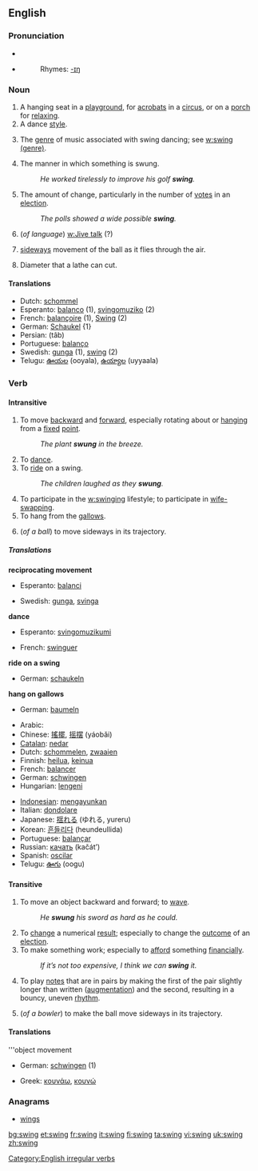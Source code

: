 {{wikipedia}}
==English==

===Pronunciation===
*{{IPA|/'swɪŋ/}}
*{{audio|en-us-swing.ogg|Audio (US)}}
*:Rhymes: [[Rhymes:English:-ɪŋ|-ɪŋ]]

===Noun===
{{en-noun}} 

# A hanging seat in a [[playground]], for [[acrobats]] in a [[circus]], or on a [[porch]] for [[relax]]ing.
# A dance [[style]].
# {{music}} The [[genre]] of music associated with swing dancing; see [[w:swing (genre)]].
# The manner in which something is swung.
#:''He worked tirelessly to improve his golf '''swing'''.''
# The amount of change, particularly in the number of [[vote]]s in an [[election]].
#:''The polls showed a wide possible '''swing'''.''
#(''of language'') [[w:Jive talk]] (?)
#{{cricket}} [[sideways]] movement of the ball as it flies through the air.
#Diameter that a lathe can cut.

====Translations====
{{rfc-trans}}
*Dutch: [[schommel]] {{m}}
*Esperanto: [[balanco]] (1), [[svingomuziko]] (2)
*French: [[balançoire]] {{f}} (1), [[Swing]] {{m}} (2)
*German: [[Schaukel]] {1}
*Persian: {{FAchar|[[تاب]]}} (tâb)
*Portuguese: [[balanço]]
*Swedish: [[gunga]] (1), [[swing]] (2)
*Telugu: [[ఊయల]] (ooyala), [[ఉయ్యాల]] (uyyaala)

===Verb===
[[Category:English irregular verbs]]
{{en-verb|swings|swinging|swung}}

====Intransitive====
# To move [[backward]] and [[forward]], especially rotating about or [[hang]]ing from a [[fixed]] [[point]].
#:''The plant '''swung''' in the breeze.''
# To [[dance]].
# To [[ride]] on a swing.
#:''The children laughed as they '''swung'''.''
# To participate in the [[w:swinging]] lifestyle; to participate in [[wife-swapping]].
# To hang from the [[gallows]].
#{{cricket}} (''of a ball'') to move sideways in its trajectory.

=====Translations=====
'''reciprocating movement'''
{{top}}
*Esperanto: [[balanci]]
{{mid}}
*Swedish: [[gunga]], [[svinga]]
{{bottom}}

'''dance'''
{{top}}
*Esperanto: [[svingomuzikumi]]
{{mid}}
*French: [[swinguer]]
{{bottom}}

'''ride on a swing'''
{{top}}
*German: [[schaukeln]]
{{mid}}

{{bottom}}

'''hang on gallows'''
{{top}}
*German: [[baumeln]]
{{mid}}

{{bottom}}

{{rfc-trans}}
{{top}}
*Arabic: {{ARchar|[[تأرجح]]}} {{Unicode|(ta’árjaħa)}}
*Chinese: [[搖擺]], [[摇摆]] (yáobǎi)
*[[Catalan]]: [[nedar]]
*Dutch: [[schommelen]], [[zwaaien]]
*Finnish: [[heilua]], [[keinua]]
*French: [[balancer]]
*German: [[schwingen]]
*Hungarian: [[lengeni]]
{{mid}}
*[[Indonesian]]: [[ayun|mengayunkan]]
*Italian: [[dondolare]]
*Japanese: [[揺れる]] (ゆれる, yureru)
*Korean: [[흔들리다]] (heundeullida)
*Portuguese: [[balançar]]
*Russian: [[качать]] (kačát’)
*Spanish: [[oscilar]]
*Telugu: [[ఊగు]] (oogu)
{{bottom}}

====Transitive====
# To move an object backward and forward; to [[wave]].
#:''He '''swung''' his sword as hard as he could.''
# To [[change]] a numerical [[result]]; especially to change the [[outcome]] of an [[election]].
# To make something work; especially to [[afford]] something [[financially]].
#:''If it’s not too expensive, I think we can '''swing''' it.''
#{{music}} To play [[notes]] that are in pairs by making the first of the pair slightly longer than written ([[augment]]ation) and the second, resulting in a bouncy, uneven [[rhythm]].
#{{cricket}} (''of a bowler'') to make the ball move sideways in its trajectory.

====Translations====
'''object movement
{{top}}
*German: [[schwingen]] (1)
{{mid}}
*Greek: [[κουνάω]], [[κουνώ]]
{{bottom}}

===Anagrams===
*[[wings]]

[[bg:swing]]
[[et:swing]]
[[fr:swing]]
[[it:swing]]
[[fi:swing]]
[[ta:swing]]
[[vi:swing]]
[[uk:swing]]
[[zh:swing]]